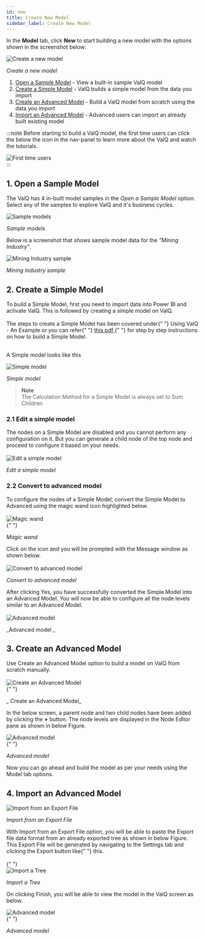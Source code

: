 ```yaml
---
id: new
title: Create New Model
sidebar_label: Create New Model
---
```



In the **Model** tab, click **New** to start building a new model with the options shown in the screenshot below:

<div style={{ textAlign: "center" }}>
  <Zoom>
    <img
      alt="Create a new model"
      src={useBaseUrl("/doc-images/model/new1.png")}
    />
  </Zoom>
</div>

<div style={{textAlign: 'center'}}>


_Create a new model_

</div>


1. [Open a Sample Model](#1-open-a-sample-model) - View a built-in sample ValQ model
1. [Create a Simple Model](#2-create-a-simple-model) - ValQ builds a simple model from the data you import
1. [Create an Advanced Model](#3-create-an-advanced-model) - Build a ValQ model from scratch using the data you import
1. [Import an Advanced Model](#4-import-an-advanced-model) - Advanced users can import an already built existing model

:::note
Before starting to build a ValQ model, the first time users can click the
below the icon in the nav-panel to learn more about the ValQ and watch the tutorials.

<div style={{ textAlign: "center" }}>
  <Zoom>
    <img
      alt="First time users"
      src={useBaseUrl("/doc-images/model/new21.png")}
    />
  </Zoom>
</div>
:::

## 1. Open a Sample Model

The ValQ has 4 in-built model samples in the _Open a Sample Model_ option. Select any of the samples to explore ValQ and it's business cycles.

<div style={{ textAlign: "center" }}>
  <Zoom>
    <img alt="Sample models" src={useBaseUrl("/doc-images/model/new2.png")} />
  </Zoom>
</div>

_Sample models_

Below is a screenshot that shows sample model data for the _"Mining Industry"_.

<div style={{ textAlign: "center" }}>
  <Zoom>
    <img
      alt="Mining Industry sample"
      src={useBaseUrl("/doc-images/model/new3.png")}
    />
  </Zoom>
</div>

<div style={{textAlign: 'center'}}>


_Mining Industry sample_

</div>


## 2. Create a Simple Model

<div style={{ textAlign: "justify" }}>
  To build a Simple Model, first you need to import data into Power BI and
  activate ValQ. This is followed by creating a simple model on ValQ.
</div> <br />

<div style={{ textAlign: "justify" }}>
  The steps to create a Simple Model has been covered under{" "}
  <Link to={useBaseUrl("intro/model")}>Using ValQ - An Example</Link> or
  you can refer{" "}
  <a
    href="https://valq.com/wp-content/uploads/valq-for-microsoft-power-bi-beginners-tutorial.pdf"
    target="_blank"
  >
    this pdf
  </a>{" "}
  for step by step instructions on how to build a Simple Model. <br />
</div> <br />

A Simple model looks like this

<div style={{ textAlign: "center" }}>
  <Zoom>
    <img alt="Simple model" src={useBaseUrl("/doc-images/model/new4.png")} />
  </Zoom>
</div>

<div style={{textAlign: 'center'}}>


_Simple model_

</div>


> **Note** <br />
> The Calculation Method for a Simple Model is always set to Sum Children

### 2.1 Edit a simple model

<div style={{ textAlign: "justify" }}>
  The nodes on a Simple Model are disabled and you cannot perform any
  configuration on it. But you can generate a child node of the top node and
  proceed to configure it based on your needs.
</div> <br />

<div style={{ textAlign: "center" }}>
  <Zoom>
    <img
      alt="Edit a simple model"
      src={useBaseUrl("/doc-images/model/new11.png")}
    />
  </Zoom>
</div>

<div style={{textAlign: 'center'}}>


_Edit a simple model_

</div>


### 2.2 Convert to advanced model

<div style={{ textAlign: "justify" }}>
  To configure the nodes of a Simple Model, convert the Simple Model to Advanced
  using the magic wand icon highlighted below.
</div> <br />

<div style={{ textAlign: "center" }}>
  <Zoom>
    <img alt="Magic wand" src={useBaseUrl("/doc-images/model/new13.png")} />
  </Zoom>
</div>{" "}

<div style={{textAlign: 'center'}}>


_Magic wand_

</div>


<div style={{ textAlign: "justify" }}>
  Click on the icon and you will be prompted with the Message window as shown
  below.
</div> <br />

<div style={{ textAlign: "center" }}>
  <Zoom>
    <img
      alt="Convert to advanced model"
      src={useBaseUrl("/doc-images/model/new14.png")}
    />
  </Zoom>
</div>

<div style={{textAlign: 'center'}}>


_Convert to advanced model_

</div>


<div style={{ textAlign: "justify" }}>
  After clicking Yes, you have successfully converted the Simple Model into an
  Advanced Model. You will now be able to configure all the node levels similar
  to an Advanced Model.
</div> <br />

<div style={{ textAlign: "center" }}>
  <Zoom>
    <img alt="Advanced model" src={useBaseUrl("/doc-images/model/new15.png")} />
  </Zoom>
</div>

<div style={{textAlign: 'center'}}>


_Advanced model _

</div>


## 3. Create an Advanced Model

<div style={{ textAlign: "justify" }}>
  Use Create an Advanced Model option to build a model on ValQ from scratch
  manually.
</div> <br />

<div style={{ textAlign: "center" }}>
  <Zoom>
    <img
      alt=" Create an Advanced Model"
      src={useBaseUrl("/doc-images/model/new18.png")}
    />
  </Zoom>
</div>{" "}

<div style={{textAlign: 'center'}}>


_ Create an Advanced Model_

</div>


In the below screen, a parent node and two child nodes have been added by clicking the **+** button.
The node levels are displayed in the Node Editor pane as shown in below Figure.

<div style={{ textAlign: "center" }}>
  <Zoom>
    <img alt="Advanced model" src={useBaseUrl("/doc-images/model/new19.png")} />
  </Zoom>
</div>{" "}

<div style={{textAlign: 'center'}}>


_Advanced model_

</div>


Now you can go ahead and build the model as per your needs using the Model tab options.

## 4. Import an Advanced Model

<div style={{ textAlign: "center" }}>
  <Zoom>
    <img
      alt="Import from an Export File"
      src={useBaseUrl("/doc-images/model/new20.png")}
    />
  </Zoom>
</div>

<div style={{textAlign: 'center'}}>


_Import from an Export File_

</div>


<div style={{ textAlign: "justify" }}>
  With Import from an Export File option, you will be able to paste the Export
  file data format from an already exported tree as shown in below Figure.
  This Export File will be generated by navigating to the Settings tab and
  clicking the Export button like{" "}
  <Link to={useBaseUrl("model/general#1-export")}> this</Link>.
</div> <br />{" "}

<div style={{ textAlign: "center" }}>
  <Zoom>
    <img alt="Import a Tree" src={useBaseUrl("/doc-images/model/new23.png")} />
  </Zoom>
</div>

<div style={{textAlign: 'center'}}>


_Import a Tree_

</div>


On clicking Finish, you will be able to view the model in the ValQ screen as below.

<div style={{ textAlign: "center" }}>
  <Zoom>
    <img alt="Advanced model" src={useBaseUrl("/doc-images/model/new24.png")} />
  </Zoom>
</div>{" "}

<div style={{textAlign: 'center'}}>


_Advanced model_

</div>

